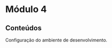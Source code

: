 # Módulo 4

::: {.callout-tip}
## Conteúdos

Configuração do ambiente de desenvolvimento.
:::



<br>
